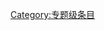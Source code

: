 {{catmore1|[[WikiProject:大学|WikiProject:大学]]}}
{{Articles by Quality|topic=大学|project=大学|format=TOC}}
{{emptycat}}

[[Category:专题级条目|Category:专题级条目]]